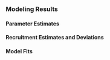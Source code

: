 ### Modeling Results

<!-- Statement about parsimony. -->

<!-- For each of the following subsections, please describe the results for the base model. -->

#### Parameter Estimates


#### Recruitment Estimates and Deviations


#### Model Fits

